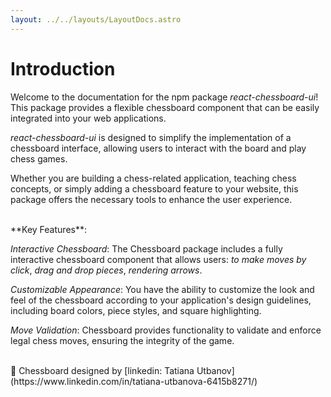 ```yaml
---
layout: ../../layouts/LayoutDocs.astro
---
```


# Introduction

Welcome to the documentation for the npm package *react-chessboard-ui*! 
This package provides a flexible chessboard component that can be easily integrated into your web applications.

*react-chessboard-ui* is designed to simplify the implementation of a chessboard interface, 
allowing users to interact with the board and play chess games.

Whether you are building a chess-related application, teaching chess concepts, 
or simply adding a chessboard feature to your website, 
this package offers the necessary tools to enhance the user experience.

<br/>
**Key Features**:

*Interactive Chessboard*: The Chessboard package includes a fully interactive chessboard component that allows users: *to make moves by click*, *drag and drop pieces*, *rendering arrows*. <br/>

*Customizable Appearance*: You have the ability to customize the look and feel of the chessboard according to your application's design guidelines, including board colors, piece styles, and square highlighting. <br/>

*Move Validation*: Chessboard provides functionality to validate and enforce legal chess moves, ensuring the integrity of the game. <br/>

<br/>
🌟 Chessboard designed by [linkedin: Tatiana Utbanov](https://www.linkedin.com/in/tatiana-utbanova-6415b8271/)
